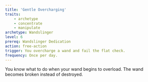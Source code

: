 ```yaml
---
title: 'Gentle Overcharging'
traits:
    - archetype
    - concentrate
    - manipulate
archetype: Wandslinger
level: 6
prereq: Wandslinger Dedication
action: free-action
trigger: You overcharge a wand and fail the flat check.
frequency: Once per day.
---
```


You know what to do when your wand begins to overload. The wand becomes broken instead of destroyed.